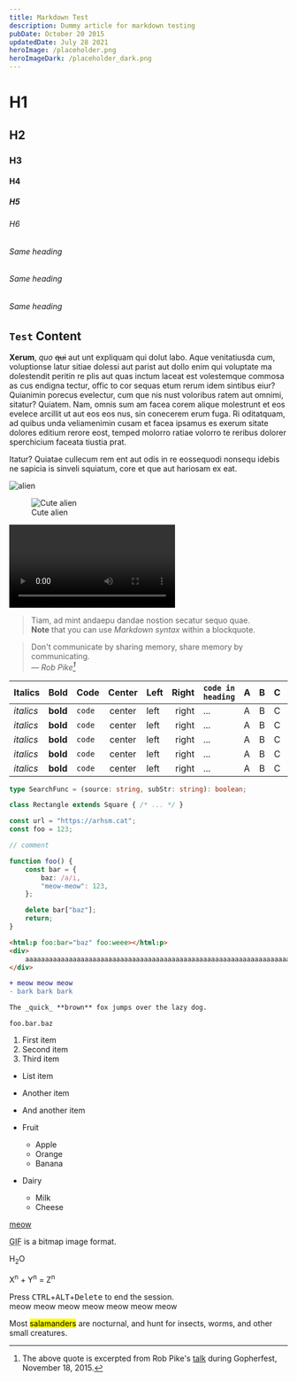 ```yaml
---
title: Markdown Test
description: Dummy article for markdown testing
pubDate: October 20 2015
updatedDate: July 28 2021
heroImage: /placeholder.png
heroImageDark: /placeholder_dark.png
---
```


# H1

## H2

### H3

#### H4

##### H5

###### H6

###### Same heading

###### Same heading

###### Same heading

## `Test` Content

**Xerum**, _quo_ ~~qui~~ aut unt expliquam qui dolut labo. Aque venitatiusda cum, voluptionse latur sitiae dolessi aut parist aut dollo enim qui voluptate ma dolestendit peritin re plis aut quas inctum laceat est volestemque commosa as cus endigna tectur, offic to cor sequas etum rerum idem sintibus eiur? Quianimin porecus evelectur, cum que nis nust voloribus ratem aut omnimi, sitatur? Quiatem. Nam, omnis sum am facea corem alique molestrunt et eos evelece arcillit ut aut eos eos nus, sin conecerem erum fuga. Ri oditatquam, ad quibus unda veliamenimin cusam et facea ipsamus es exerum sitate dolores editium rerore eost, temped molorro ratiae volorro te reribus dolorer sperchicium faceata tiustia prat.

Itatur? Quiatae cullecum rem ent aut odis in re eossequodi nonsequ idebis ne sapicia is sinveli squiatum, core et que aut hariosam ex eat.

![alien](https://cdn.discordapp.com/avatars/852892297661906993/c78ef8fb1db15a3d5f1b4c057856c5c9.png?size=256)

<figure>
    <img
        src="https://cdn.discordapp.com/avatars/852892297661906993/c78ef8fb1db15a3d5f1b4c057856c5c9.png?size=256"
        alt="Cute alien"
    />
    <figcaption>Cute alien</figcaption>
</figure>

<video
    controls
    src="http://commondatastorage.googleapis.com/gtv-videos-bucket/sample/BigBuckBunny.mp4"
/>

> Tiam, ad mint andaepu dandae nostion secatur sequo quae.  
> **Note** that you can use _Markdown syntax_ within a blockquote.

> Don't communicate by sharing memory, share memory by communicating.<br />
> — <cite>Rob Pike[^1]</cite>

[^1]: The above quote is excerpted from Rob Pike's [talk](https://www.youtube.com/watch?v=PAAkCSZUG1c) during Gopherfest, November 18, 2015.

| Italics   | Bold     | Code   | Center | Left | Right | `code in heading` | A   | B   | C   | D   | E   | F   | G   | H   | I   | J   | K   | L   | M   | N   | O   | P   | Q   | R   | S   | T   |
| --------- | -------- | ------ | :----: | :--- | ----: | ----------------- | --- | --- | --- | --- | --- | --- | --- | --- | --- | --- | --- | --- | --- | --- | --- | --- | --- | --- | --- | --- |
| _italics_ | **bold** | `code` | center | left | right | ...               | A   | B   | C   | D   | E   | F   | G   | H   | I   | J   | K   | L   | M   | N   | O   | P   | Q   | R   | S   | T   |
| _italics_ | **bold** | `code` | center | left | right | ...               | A   | B   | C   | D   | E   | F   | G   | H   | I   | J   | K   | L   | M   | N   | O   | P   | Q   | R   | S   | T   |
| _italics_ | **bold** | `code` | center | left | right | ...               | A   | B   | C   | D   | E   | F   | G   | H   | I   | J   | K   | L   | M   | N   | O   | P   | Q   | R   | S   | T   |
| _italics_ | **bold** | `code` | center | left | right | ...               | A   | B   | C   | D   | E   | F   | G   | H   | I   | J   | K   | L   | M   | N   | O   | P   | Q   | R   | S   | T   |
| _italics_ | **bold** | `code` | center | left | right | ...               | A   | B   | C   | D   | E   | F   | G   | H   | I   | J   | K   | L   | M   | N   | O   | P   | Q   | R   | S   | T   |

```ts
type SearchFunc = (source: string, subStr: string): boolean;

class Rectangle extends Square { /* ... */ }

const url = "https://arhsm.cat";
const foo = 123;

// comment

function foo() {
    const bar = {
        baz: /a/i,
        "meow-meow": 123,
    };

    delete bar["baz"];
    return;
}
```

```html
<html:p foo:bar="baz" foo:weee></html:p>
<div>
    aaaaaaaaaaaaaaaaaaaaaaaaaaaaaaaaaaaaaaaaaaaaaaaaaaaaaaaaaaaaaaaaaaaaaaaaaaaaaaaaaaaaaaaaaaaaaaaaaaaaaaaaaaaaaaaaaaaaaaaaaaaaaaaaaaaaaaaaaaaaaaaaaaaaaaaaaaaaaaaaaaaaaaaaaa
</div>
```

```diff
+ meow meow meow
- bark bark bark
```

```markdown
The _quick_ **brown** fox jumps over the lazy dog.
```

`foo.bar.baz`

1. First item
2. Second item
3. Third item

-   List item
-   Another item
-   And another item

-   Fruit
    -   Apple
    -   Orange
    -   Banana
-   Dairy
    -   Milk
    -   Cheese

[meow](https://arhsm.cat)

<abbr title="Graphics Interchange Format">GIF</abbr> is a bitmap image format.

H<sub>2</sub>O

X<sup>n</sup> + Y<sup>n</sup> = Z<sup>n</sup>

Press <kbd>CTRL</kbd>+<kbd>ALT</kbd>+<kbd>Delete</kbd> to end the session.\
meow meow meow meow meow meow meow

Most <mark>salamanders</mark> are nocturnal, and hunt for insects, worms, and other small creatures.
